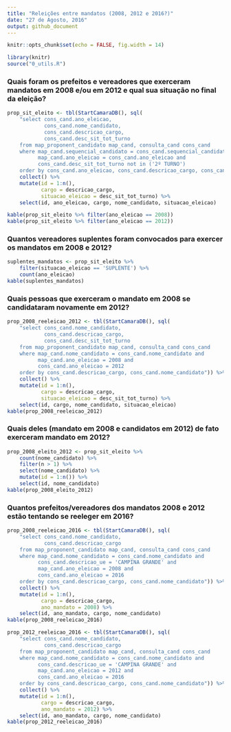 ```yaml
---
title: "Releições entre mandatos (2008, 2012 e 2016?)"
date: "27 de Agosto, 2016"
output: github_document
---
```


```r
knitr::opts_chunk$set(echo = FALSE, fig.width = 14)

library(knitr)
source("0_utils.R")
```

### Quais foram os **prefeitos** e **vereadores** que exerceram mandatos em 2008 e/ou em 2012 e qual sua situação no final da eleição?

```r
prop_sit_eleito <- tbl(StartCamaraDB(), sql(
    "select cons_cand.ano_eleicao,
            cons_cand.nome_candidato,
            cons_cand.descricao_cargo,
            cons_cand.desc_sit_tot_turno
    from map_proponent_candidato map_cand, consulta_cand cons_cand 
    where map_cand.sequencial_candidato = cons_cand.sequencial_candidato and
          map_cand.ano_eleicao = cons_cand.ano_eleicao and
          cons_cand.desc_sit_tot_turno not in ('2º TURNO')
    order by cons_cand.ano_eleicao, cons_cand.descricao_cargo, cons_cand.nome_candidato")) %>% 
    collect() %>% 
    mutate(id = 1:n(),
           cargo = descricao_cargo,
           situacao_eleicao = desc_sit_tot_turno) %>% 
    select(id, ano_eleicao, cargo, nome_candidato, situacao_eleicao)

kable(prop_sit_eleito %>% filter(ano_eleicao == 2008))
kable(prop_sit_eleito %>% filter(ano_eleicao == 2012))
```

### Quantos **vereadores suplentes** foram convocados para exercer os mandatos em 2008 e 2012?
```r
suplentes_mandatos <- prop_sit_eleito %>% 
    filter(situacao_eleicao == 'SUPLENTE') %>% 
    count(ano_eleicao)
kable(suplentes_mandatos)
```


### Quais pessoas que exerceram o mandato em 2008 se candidataram novamente em 2012?

```r
prop_2008_reeleicao_2012 <- tbl(StartCamaraDB(), sql(
    "select cons_cand.nome_candidato, 
            cons_cand.descricao_cargo,
            cons_cand.desc_sit_tot_turno
    from map_proponent_candidato map_cand, consulta_cand cons_cand
    where map_cand.nome_candidato = cons_cand.nome_candidato and
          map_cand.ano_eleicao = 2008 and
          cons_cand.ano_eleicao = 2012
    order by cons_cand.descricao_cargo, cons_cand.nome_candidato")) %>% 
    collect() %>% 
    mutate(id = 1:n(), 
           cargo = descricao_cargo,
           situacao_eleicao = desc_sit_tot_turno) %>% 
    select(id, cargo, nome_candidato, situacao_eleicao)
kable(prop_2008_reeleicao_2012)
```


### Quais deles (mandato em 2008 e candidatos em 2012) de fato exerceram mandato em 2012?

```r
prop_2008_eleito_2012 <- prop_sit_eleito %>% 
    count(nome_candidato) %>% 
    filter(n > 1) %>% 
    select(nome_candidato) %>% 
    mutate(id = 1:n()) %>% 
    select(id, nome_candidato)
kable(prop_2008_eleito_2012)
```


### Quantos prefeitos/vereadores dos mandatos 2008 e 2012 estão tentando se reeleger em 2016?

```r

prop_2008_reeleicao_2016 <- tbl(StartCamaraDB(), sql(
    "select cons_cand.nome_candidato, 
            cons_cand.descricao_cargo
    from map_proponent_candidato map_cand, consulta_cand cons_cand
    where map_cand.nome_candidato = cons_cand.nome_candidato and
          cons_cand.descricao_ue = 'CAMPINA GRANDE' and
          map_cand.ano_eleicao = 2008 and
          cons_cand.ano_eleicao = 2016
    order by cons_cand.descricao_cargo, cons_cand.nome_candidato")) %>% 
    collect() %>% 
    mutate(id = 1:n(), 
           cargo = descricao_cargo,
           ano_mandato = 2008) %>% 
    select(id, ano_mandato, cargo, nome_candidato)
kable(prop_2008_reeleicao_2016)

prop_2012_reeleicao_2016 <- tbl(StartCamaraDB(), sql(
    "select cons_cand.nome_candidato,
            cons_cand.descricao_cargo
    from map_proponent_candidato map_cand, consulta_cand cons_cand 
    where map_cand.nome_candidato = cons_cand.nome_candidato and
          cons_cand.descricao_ue = 'CAMPINA GRANDE' and
          map_cand.ano_eleicao = 2012 and 
          cons_cand.ano_eleicao = 2016
    order by cons_cand.descricao_cargo, cons_cand.nome_candidato")) %>% 
    collect() %>% 
    mutate(id = 1:n(), 
           cargo = descricao_cargo,
           ano_mandato = 2012) %>% 
    select(id, ano_mandato, cargo, nome_candidato)
kable(prop_2012_reeleicao_2016)
```

